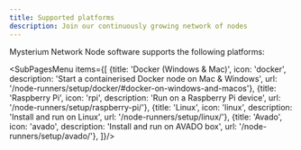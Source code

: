 ```yaml
---
title: Supported platforms
description: Join our continuously growing network of nodes
---
```



Mysterium Network Node software supports the following platforms:

<SubPagesMenu items={[
  {title: 'Docker (Windows & Mac)', icon: 'docker', description: 'Start a containerised Docker node on Mac & Windows', url: '/node-runners/setup/docker/#docker-on-windows-and-macos'},
  {title: 'Raspberry Pi', icon: 'rpi', description: 'Run on a Raspberry Pi device', url: '/node-runners/setup/raspberry-pi/'},
  {title: 'Linux', icon: 'linux', description: 'Install and run on Linux', url: '/node-runners/setup/linux/'},
  {title: 'Avado', icon: 'avado', description: 'Install and run on AVADO box', url: '/node-runners/setup/avado/'},
]}/>
